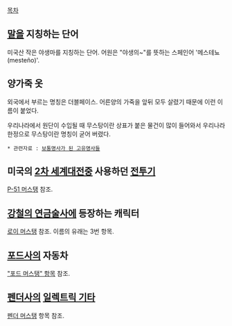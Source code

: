 [[목차]]

== [[말]]을 지칭하는 단어 ==
미국산 작은 야생마를 지칭하는 단어.
어원은 "야생의~"를 뜻하는 스페인어 '메스테뇨(mesteño)'.

== 양가죽 옷 ==
외국에서 부르는 명칭은 더블페이스. 어른양의 가죽을 앞뒤 모두 살렸기 때문에 이런 이름이 붙었다.

우리나라에서 원단이 수입될 때 무스탕이란 상표가 붙은 물건이 많이 들어와서 우리나라 한정으로 무스탕이란 명칭이 굳어 버렸다.

 * 관련자료 : [[보통명사가 된 고유명사들]]

== 미국의 [[2차 세계대전]]중 사용하던 [[전투기]] ==
[[P-51 머스탱]] 참조.

== [[강철의 연금술사]]에 등장하는 캐릭터 ==
[[로이 머스탱]] 참조. 이름의 유래는 3번 항목.

== [[포드]]사의 자동차 ==
[["포드 머스탱" 항목]] 참조.

== [[펜더]]사의 [[일렉트릭 기타]] ==
[[펜더 머스탱]] 항목 참조.
